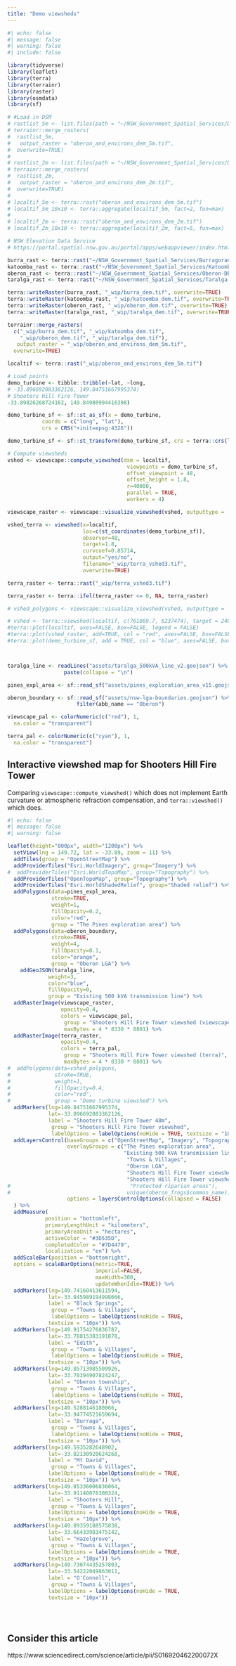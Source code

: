 ```yaml
---
title: "Demo viewsheds"
---
```


```r
#| echo: false
#| message: false
#| warning: false
#| include: false

library(tidyverse)
library(leaflet)
library(terra)
library(terrainr)
library(raster)
library(osmdata)
library(sf)

# #Load in DSM
# rastlist_5m <- list.files(path = "~/NSW_Government_Spatial_Services/DEM/5 Metre", pattern='.tif$', all.files= T, full.names= T)
# terrainr::merge_rasters(
#  rastlist_5m,
#   output_raster = "oberon_and_environs_dem_5m.tif",
#  overwrite=TRUE)
# 
# rastlist_2m <- list.files(path = "~/NSW_Government_Spatial_Services/DEM/2 Metre", pattern='.tif$', all.files= T, full.names= T)
# terrainr::merge_rasters(
#  rastlist_2m,
#   output_raster = "oberon_and_environs_dem_2m.tif",
#  overwrite=TRUE)
# 
# localtif_5m <- terra::rast("oberon_and_environs_dem_5m.tif")
# localtif_5m_10x10 <- terra::aggregate(localtif_5m, fact=2, fun=max)
# 
# localtif_2m <- terra::rast("oberon_and_environs_dem_2m.tif")
# localtif_2m_10x10 <- terra::aggregate(localtif_2m, fact=5, fun=max)

# NSW Elevation Data Service
# https://portal.spatial.nsw.gov.au/portal/apps/webappviewer/index.html?id=437c0697e6524d8ebf10ad0d915bc219

burra_rast <- terra::rast("~/NSW_Government_Spatial_Services/Burragorang-DEM-AHD_56_5m/Burragorang-DEM-AHD_56_5m.asc")
katoomba_rast <- terra::rast("~/NSW_Government_Spatial_Services/Katoomba-DEM-AHD_56_5m/Katoomba-DEM-AHD_56_5m.asc")
oberon_rast <- terra::rast("~/NSW_Government_Spatial_Services/Oberon-DEM-AHD_55_5m/Oberon-DEM-AHD_55_5m.asc")
taralga_rast <- terra::rast("~/NSW_Government_Spatial_Services/Taralga-DEM-AHD_55_5m/Taralga-DEM-AHD_55_5m.asc")

terra::writeRaster(burra_rast, "_wip/burra_dem.tif", overwrite=TRUE)
terra::writeRaster(katoomba_rast, "_wip/katoomba_dem.tif", overwrite=TRUE)
terra::writeRaster(oberon_rast, "_wip/oberon_dem.tif", overwrite=TRUE)
terra::writeRaster(taralga_rast, "_wip/taralga_dem.tif", overwrite=TRUE)

terrainr::merge_rasters(
  c("_wip/burra_dem.tif", "_wip/katoomba_dem.tif",
    "_wip/oberon_dem.tif", "_wip/taralga_dem.tif"),
   output_raster = "_wip/oberon_and_environs_dem_5m.tif",
  overwrite=TRUE)

localtif <- terra::rast("_wip/oberon_and_environs_dem_5m.tif")  

# Load points
demo_turbine <- tibble::tribble(~lat, ~long,
# -33.896692083362126, 149.84751667995374)
# Shooters Hill Fire Tower
-33.89826268724162, 149.84980994416398)

demo_turbine_sf <- sf::st_as_sf(x = demo_turbine,                         
           coords = c("long", "lat"),
           crs = CRS("+init=epsg:4326"))

demo_turbine_sf <- sf::st_transform(demo_turbine_sf, crs = terra::crs(localtif))

# Compute viewsheds
vshed <- viewscape::compute_viewshed(dsm = localtif, 
                                      viewpoints = demo_turbine_sf, 
                                      offset_viewpoint = 48, 
                                      offset_height = 1.8,
                                      r=40000,
                                      parallel = TRUE, 
                                      workers = 4)

viewscape_raster <- viewscape::visualize_viewshed(vshed, outputtype = 'raster')

vshed_terra <- viewshed(x=localtif,
                        loc=c(st_coordinates(demo_turbine_sf)), 
                        observer=48,
                        target=1.8,
                        curvcoef=0.85714,
                        output="yes/no",
                        filename="_wip/terra_vshed3.tif",
                        overwrite=TRUE)

terra_raster <- terra::rast("_wip/terra_vshed3.tif")

terra_raster <- terra::ifel(terra_raster <= 0, NA, terra_raster)

# vshed_polygons <- viewscape::visualize_viewshed(vshed, outputtype = 'polygon')

# vshed <- terra::viewshed(localtif, c(761869.7, 6237474), target = 240)
#terra::plot(localtif, axes=FALSE, box=FALSE, legend = FALSE)
#terra::plot(vshed_raster, add=TRUE, col = "red", axes=FALSE, box=FALSE, legend = FALSE, alpha=0.4)
#terra::plot(demo_turbine_sf, add = TRUE, col = "blue", axes=FALSE, box=FALSE, legend = FALSE)



taralga_line <- readLines("assets/taralga_500kVA_line_v2.geojson") %>%
                  paste(collapse = "\n")

pines_expl_area <- sf::read_sf("assets/pines_exploration_area_v15.geojson")

oberon_boundary <- sf::read_sf("assets/nsw-lga-boundaries.geojson") %>%
                      filter(abb_name == "Oberon")

viewscape_pal <- colorNumeric(c("red"), 1,
  na.color = "transparent")

terra_pal <- colorNumeric(c("cyan"), 1,
  na.color = "transparent")


```

## Interactive viewshed map for Shooters Hill Fire Tower

Comparing `viewscape::compute_viewshed()` which does not implement Earth curvature or atmospheric refraction compensation, and `terra::viewshed()` which does.

:::{.column-page}

```r
#| echo: false
#| message: false
#| warning: false

leaflet(height="800px", width="1200px") %>% 
  setView(lng = 149.72, lat = -33.89, zoom = 11) %>%
  addTiles(group = "OpenStreetMap") %>%
  addProviderTiles("Esri.WorldImagery", group="Imagery") %>%
#  addProviderTiles("Esri.WorldTopoMap", group="Topography") %>%
  addProviderTiles("OpenTopoMap", group="Topography") %>%
  addProviderTiles("Esri.WorldShadedRelief", group="Shaded relief") %>%
  addPolygons(data=pines_expl_area, 
              stroke=TRUE, 
              weight=1, 
              fillOpacity=0.2, 
              color="red",
              group = "The Pines exploration area") %>%
  addPolygons(data=oberon_boundary,
              stroke=TRUE, 
              weight=4, 
              fillOpacity=0.1, 
              color="orange",
              group = "Oberon LGA") %>%
    addGeoJSON(taralga_line, 
             weight=3, 
             color="blue", 
             fillOpacity=0,
             group = "Existing 500 kVA transmission line") %>%
  addRasterImage(viewscape_raster, 
                 opacity=0.4, 
                 colors = viewscape_pal,
                  group = "Shooters Hill Fire Tower viewshed (viewscape)",
                  maxBytes = 4 * 8330 * 8801) %>%
  addRasterImage(terra_raster, 
                 opacity=0.4, 
                 colors = terra_pal,
                  group = "Shooters Hill Fire Tower viewshed (terra)",
                  maxBytes = 4 * 8330 * 8801) %>%
#  addPolygons(data=vshed_polygons, 
#              stroke=TRUE, 
#              weight=1, 
#              fillOpacity=0.4, 
#              color="red",
#              group = "Demo turbine viewshed") %>%
  addMarkers(lng=149.84751667995374,
             lat=-33.896692083362126, 
             label = "Shooters Hill Fire Tower 48m",
              group = "Shooters Hill Fire Tower viewshed",
              labelOptions = labelOptions(noHide = TRUE, textsize = "10px")) %>%  
  addLayersControl(baseGroups = c("OpenStreetMap", "Imagery", "Topography", "Shaded relief"),
                   overlayGroups = c("The Pines exploration area",
                                     "Existing 500 kVA transmission line",
                                      "Towns & Villages",
                                      "Oberon LGA",
                                      "Shooters Hill Fire Tower viewshed (viewscape)",
                                      "Shooters Hill Fire Tower viewshed (terra)"),
#                                      "Protected riparian areas"),
#                                     unique(oberon_frogs$common_name)),
                   options = layersControlOptions(collapsed = FALSE)
  ) %>%
  addMeasure(
            position = "bottomleft",
            primaryLengthUnit = "kilometers",
            primaryAreaUnit = "hectares",
            activeColor = "#3D535D",
            completedColor = "#7D4479",
            localization = "en") %>%
  addScaleBar(position = "bottomright",
  options = scaleBarOptions(metric=TRUE, 
                            imperial=FALSE,
                            maxWidth=300,
                            updateWhenIdle=TRUE)) %>%
  addMarkers(lng=149.74160413611594,
             lat=-33.845989194998666,
             label = "Black Springs",
              group = "Towns & Villages",
              labelOptions = labelOptions(noHide = TRUE,
             textsize = "10px")) %>%
  addMarkers(lng=149.91754276836787,
             lat=-33.78815383191878,
             label = "Edith",
              group = "Towns & Villages",
              labelOptions = labelOptions(noHide = TRUE,
             textsize = "10px")) %>%
  addMarkers(lng=149.85713985509926,
             lat=-33.70394907824247,
             label = "Oberon township",
              group = "Towns & Villages",
              labelOptions = labelOptions(noHide = TRUE,
             textsize = "10px")) %>%
  addMarkers(lng=149.5288146180066,
             lat=-33.94774521659694,
             label = "Burraga",
              group = "Towns & Villages",
              labelOptions = labelOptions(noHide = TRUE,
             textsize = "10px")) %>%
  addMarkers(lng=149.5935282648902,
             lat=-33.82130920624268,
             label = "Mt David",
              group = "Towns & Villages",
             labelOptions = labelOptions(noHide = TRUE,
             textsize = "10px")) %>%
  addMarkers(lng=149.85336006836064,
             lat=-33.91140078300324,
             label = "Shooters Hill",
              group = "Towns & Villages",
             labelOptions = labelOptions(noHide = TRUE,
             textsize = "10px")) %>%
  addMarkers(lng=149.89359188575838,
             lat=-33.66433983475142,
             label = "Hazelgrove",
              group = "Towns & Villages",
             labelOptions = labelOptions(noHide = TRUE,
             textsize = "10px")) %>%
  addMarkers(lng=149.73074435257803,
             lat=-33.54222049863011,
             label = "O'Connell",
              group = "Towns & Villages",
             labelOptions = labelOptions(noHide = TRUE,
             textsize = "10px")) 


                    
```

:::

## Consider this article

https://www.sciencedirect.com/science/article/pii/S016920462200072X
